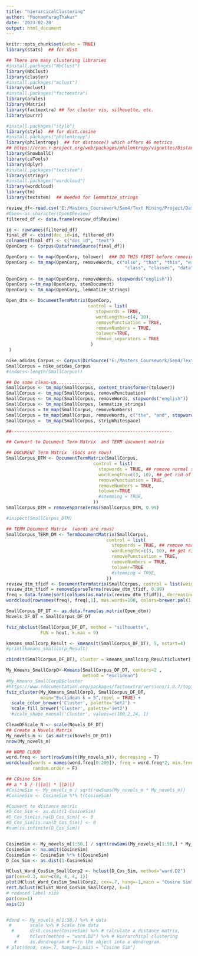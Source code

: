 ---
title: "hierarcicalClustering"
author: "PoonamParagThakur"
date: '2023-02-28'
output: html_document
---
  
```{r setup, include=FALSE}
knitr::opts_chunk$set(echo = TRUE)
library(stats)  ## for dist

## There are many clustering libraries
#install.packages("NbClust")
library(NbClust)
library(cluster)
#install.packages("mclust")
library(mclust)
#install.packages("factoextra")
library(arules)
library(Matrix)
library(factoextra) ## for cluster vis, silhouette, etc.
library(purrr)

#install.packages("stylo")
library(stylo)  ## for dist.cosine
#install.packages("philentropy")
library(philentropy)  ## for distance() which offers 46 metrics
## https://cran.r-project.org/web/packages/philentropy/vignettes/Distances.html
library(SnowballC)
library(caTools)
library(dplyr)
#install.packages("textstem")
library(stringr)
#install.packages("wordcloud")
library(wordcloud)
library(tm)
library(textstem)  ## Needed for lemmatize_strings
```

```{r}
review_df<-read.csv('E:/Masters_Coursework/Sem4/Text Mining/Project/Data/nike_adidas_reviews_data.csv')
#Open<-as.character(Open$Review)
filtered_df <- data.frame(review_df$Review)

```


```{r}

id <- rownames(filtered_df)
final_df <- cbind(doc_id=id, filtered_df)
colnames(final_df) <- c("doc_id", "text") 
OpenCorp <- Corpus(DataframeSource(final_df))
```


```{r}
OpenCorp <- tm_map(OpenCorp, tolower)  ### DO THIS FIRST before removing specific words!
OpenCorp <- tm_map(OpenCorp, removeWords, c("also", "that", "this", "with", "anly", "have",
                                             "class", "classes", "data"))
 
OpenCorp <- tm_map(OpenCorp, removeWords, stopwords("english"))
OpenCorp <-tm_map(OpenCorp, stemDocument)
OpenCorp <- tm_map(OpenCorp, lemmatize_strings)
```

```{r}
Open_dtm <- DocumentTermMatrix(OpenCorp,
                               control = list(
                                  stopwords = TRUE, 
                                  wordLengths=c(4, 10),
                                  removePunctuation = TRUE,
                                  removeNumbers = TRUE,
                                  tolower=TRUE,
                                  remove_separators = TRUE
                                )
 )
```



```{r}
nike_adidas_Corpus <- Corpus(DirSource('E:/Masters_Coursework/Sem4/Text Mining/Project/CORPUS'))
SmallCorpus = nike_adidas_Corpus
#(ndocs<-length(SmallCorpus))

## Do some clean-up.............
SmallCorpus <- tm_map(SmallCorpus, content_transformer(tolower))
SmallCorpus <- tm_map(SmallCorpus, removePunctuation)
SmallCorpus <- tm_map(SmallCorpus, removeWords, stopwords("english"))
SmallCorpus <- tm_map(SmallCorpus, lemmatize_strings)
SmallCorpus = tm_map(SmallCorpus, removeNumbers)
SmallCorpus = tm_map(SmallCorpus, removeWords, c("the", "and", stopwords("english")))
SmallCorpus =  tm_map(SmallCorpus, stripWhitespace)

##-------------------------------------------------------------

## Convert to Document Term Matrix  and TERM document matrix

## DOCUMENT Term Matrix  (Docs are rows)
SmallCorpus_DTM <- DocumentTermMatrix(SmallCorpus,
                                 control = list(
                                   stopwords = TRUE, ## remove normal stopwords
                                   wordLengths=c(3, 10), ## get rid of words of len 2 or smaller or larger than 15
                                   removePunctuation = TRUE,
                                   removeNumbers = TRUE,
                                   tolower=TRUE
                                   #stemming = TRUE,
                                 ))
SmallCorpus_DTM = removeSparseTerms(SmallCorpus_DTM, 0.99)

#inspect(SmallCorpus_DTM)

## TERM Document Matrix  (words are rows)
SmallCorpus_TERM_DM <- TermDocumentMatrix(SmallCorpus,
                                      control = list(
                                        stopwords = TRUE, ## remove normal stopwords
                                        wordLengths=c(3, 10), ## get rid of words of len 2 or smaller or larger than 15
                                        removePunctuation = TRUE,
                                        removeNumbers = TRUE,
                                        tolower=TRUE
                                        #stemming = TRUE,
                                      ))
review_dtm_tfidf <- DocumentTermMatrix(SmallCorpus, control = list(weighting = weightTfIdf))
review_dtm_tfidf = removeSparseTerms(review_dtm_tfidf, 0.99)
freq = data.frame(sort(colSums(as.matrix(review_dtm_tfidf)), decreasing=TRUE))
wordcloud(rownames(freq), freq[,1], max.words=100, colors=brewer.pal(1, "Dark2"))

```

```{r}
SmallCorpus_DF_DT <- as.data.frame(as.matrix(Open_dtm))
Novels_DF_DT = SmallCorpus_DF_DT
```


```{r}
fviz_nbclust(SmallCorpus_DF_DT, method = "silhouette", 
             FUN = hcut, k.max = 9)
```

```{r}
kmeans_smallcorp_Result <- kmeans(t(SmallCorpus_DF_DT), 5, nstart=4)
#print(kmeans_smallcorp_Result)

cbind(t(SmallCorpus_DF_DT), cluster = kmeans_smallcorp_Result$cluster)

My_Kmeans_SmallCorpD<-Kmeans(SmallCorpus_DF_DT, centers=2 ,
                             method = "euclidean")
#My_Kmeans_SmallCorpD$cluster
#https://www.rdocumentation.org/packages/factoextra/versions/1.0.7/topics/fviz_cluster
fviz_cluster(My_Kmeans_SmallCorpD, SmallCorpus_DF_DT, 
             main="Euclidean k = 5",repel = TRUE) +
  scale_color_brewer('Cluster', palette='Set2') + 
  scale_fill_brewer('Cluster', palette='Set2') 
  #scale_shape_manual('Cluster', values=c(100,2,24, 1)

```


```{r}
CleanDFScale_N <- scale(Novels_DF_DT)
## Create a Novels Matrix
My_novels_m <- (as.matrix(Novels_DF_DT))
nrow(My_novels_m)
```

```{r}
## WORD CLOUD
word.freq <- sort(rowSums(t(My_novels_m)), decreasing = T)
wordcloud(words = names(word.freq[0:200]), freq = word.freq*2, min.freq = 2,
          random.order = F)
```


```{r}

## COsine Sim
## a * b / (||a|| * ||b||)
#CosineSim <- My_novels_m / sqrt(rowSums(My_novels_m * My_novels_m))
#CosineSim <- CosineSim %*% t(CosineSim)

#Convert to distance metric
#D_Cos_Sim <- as.dist(1-CosineSim)
#D_Cos_Sim[is.na(D_Cos_Sim)] <- 0
#D_Cos_Sim[is.nan(D_Cos_Sim)] <- 0
#sum(is.infinite(D_Cos_Sim))


CosineSim <- My_novels_m[1:50,] / sqrt(rowSums(My_novels_m[1:50,] * My_novels_m[1:50,]))
CosineSim <- na.omit(CosineSim)
CosineSim <- CosineSim %*% t(CosineSim)
D_Cos_Sim <- as.dist(1-CosineSim)

HClust_Ward_CosSim_SmallCorp2 <- hclust(D_Cos_Sim, method="ward.D2")
par(cex=0.3, mar=c(8, 4, 4, 1))
plot(HClust_Ward_CosSim_SmallCorp2, cex=.7, hang=-1,main = "Cosine Sim")
rect.hclust(HClust_Ward_CosSim_SmallCorp2, k=4)
# reduced label size
par(cex=1)
axis(2)



```




```{r}
#dend <- My_novels_m[1:50,] %>% # data
 #       scale %>% # Scale the data
  #      dist.cosine(CosineSim) %>% # calculate a distance matrix, 
    #    hclust(method = "ward.D2") %>% # Hierarchical clustering 
   #     as.dendrogram # Turn the object into a dendrogram.
# plot(dend, cex=.7, hang=-1,main = "Cosine Sim")
```

```{r}

```



